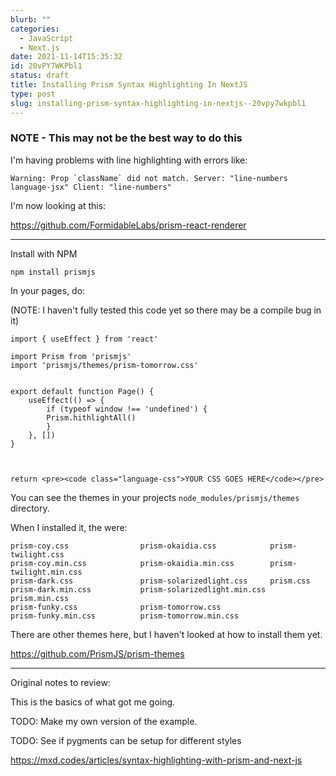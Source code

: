 ```yaml
---
blurb: ""
categories:
  - JavaScript
  - Next.js
date: 2021-11-14T15:35:32
id: 20vPY7WKPbl1
status: draft
title: Installing Prism Syntax Highlighting In NextJS
type: post
slug: installing-prism-syntax-highlighting-in-nextjs--20vpy7wkpbl1
---
```



### NOTE - This may not be the best way to do this

I'm having problems with line highlighting with errors like:

```
Warning: Prop `className` did not match. Server: "line-numbers language-jsx" Client: "line-numbers"
```

I'm now looking at this:

https://github.com/FormidableLabs/prism-react-renderer



---


Install with NPM

```
npm install prismjs
```

In your pages, do:

(NOTE: I haven't fully tested this code yet so there may be a compile bug in it)


```
import { useEffect } from 'react'

import Prism from 'prismjs'
import 'prismjs/themes/prism-tomorrow.css'


export default function Page() {
    useEffect(() => {
        if (typeof window !== 'undefined') {
        Prism.hithlightAll()
        }
    }, [])
}



return <pre><code class="language-css">YOUR CSS GOES HERE</code></pre>
```

You can see the themes in your projects `node_modules/prismjs/themes` directory. 

When I installed it, the were:

```
prism-coy.css                prism-okaidia.css            prism-twilight.css
prism-coy.min.css            prism-okaidia.min.css        prism-twilight.min.css
prism-dark.css               prism-solarizedlight.css     prism.css
prism-dark.min.css           prism-solarizedlight.min.css prism.min.css
prism-funky.css              prism-tomorrow.css
prism-funky.min.css          prism-tomorrow.min.css
```



There are other themes here, but I haven't looked at how to install them yet. 

https://github.com/PrismJS/prism-themes





--- 

Original notes to review: 

This is the basics of what got me going. 

TODO: Make my own version of the example.

TODO: See if pygments can be setup for different styles

https://mxd.codes/articles/syntax-highlighting-with-prism-and-next-js

